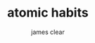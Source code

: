 ---
title: atomic habits
summary: a classic, for understanding how to reverse engineer the life you want.
author: james clear
read: '01/01/2023'
image: https://m.media-amazon.com/images/I/81YkqyaFVEL._AC_UF1000,1000_QL80_.jpg
---